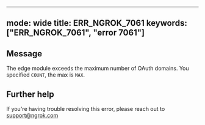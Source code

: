 
---
mode: wide
title: ERR_NGROK_7061
keywords: ["ERR_NGROK_7061", "error 7061"]
---

## Message
The edge module exceeds the maximum number of OAuth domains. You specified `COUNT`, the max is `MAX`.




## Further help
If you're having trouble resolving this error, please reach out to [support@ngrok.com](mailto:support@ngrok.com?subject=Help%20with%20ERR_NGROK_7061)

